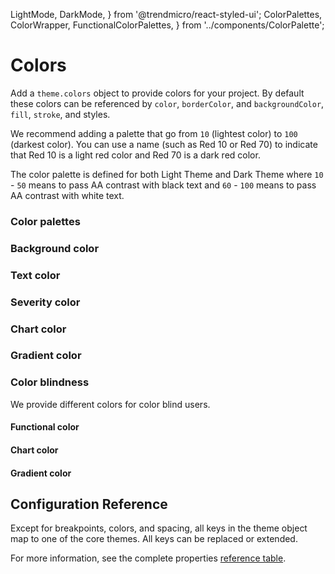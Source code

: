   LightMode,
  DarkMode,
} from '@trendmicro/react-styled-ui';
  ColorPalettes,
  ColorWrapper,
  FunctionalColorPalettes,
} from '../components/ColorPalette';

# Colors

Add a `theme.colors` object to provide colors for your project. By default these colors can be referenced by `color`, `borderColor`, and `backgroundColor`, `fill`, `stroke`, and styles.

We recommend adding a palette that go from `10` (lightest color) to `100` (darkest color). You can use a name (such as Red 10 or Red 70) to indicate that Red 10 is a light red color and Red 70 is a dark red color.

The color palette  is defined for both Light Theme and Dark Theme where `10` - `50` means to pass AA contrast with black text and  `60` - `100` means to pass AA contrast with white text.

<ThemeParser theme="colors" />

### Color palettes

<ColorWrapper>
  <ColorPalettes hue="red" />
  <ColorPalettes hue="magenta" />
  <ColorPalettes hue="purple" />
  <ColorPalettes hue="blue" />
  <ColorPalettes hue="green" />
  <ColorPalettes hue="teal" />
  <ColorPalettes hue="cyan" />
  <ColorPalettes hue="gray" />
</ColorWrapper>

### Background color

<ThemeParser mode="light" theme="background" />
<ThemeParser mode="dark" theme="background" />

<LightMode>
  <FunctionalColorPalettes palette="background" />
</LightMode>

<DarkMode>
  <FunctionalColorPalettes palette="background" />
</DarkMode>

### Text color

<ThemeParser mode="light" theme="text" />
<ThemeParser mode="dark" theme="text" />

<LightMode>
  <FunctionalColorPalettes palette="text" />
</LightMode>

<DarkMode>
  <FunctionalColorPalettes palette="text" />
</DarkMode>

### Severity color

<ThemeParser mode="light" theme="severity" />
<ThemeParser mode="dark" theme="severity" />

<LightMode>
  <FunctionalColorPalettes palette="severity" />
</LightMode>

<DarkMode>
  <FunctionalColorPalettes palette="severity" />
</DarkMode>

### Chart color

<ThemeParser mode="light" theme="chart" />
<ThemeParser mode="dark" theme="chart" />

<LightMode>
  <FunctionalColorPalettes palette="chart.classic" />
</LightMode>

<DarkMode>
  <FunctionalColorPalettes palette="chart.classic" />
</DarkMode>

### Gradient color

<ThemeParser theme="gradient" />

<FunctionalColorPalettes palette="gradient" />

### Color blindness

We provide different colors for color blind users.

#### Functional color

<ThemeParser mode="blindness" theme="severity" />

<FunctionalColorPalettes mode="blindness" palette="severity" />

#### Chart color

<ThemeParser mode="blindness" theme="chart" />

<FunctionalColorPalettes mode="blindness" palette="chart.classic" />

#### Gradient color

<ThemeParser mode="blindness" theme="gradient" />

<FunctionalColorPalettes mode="blindness" palette="gradient" />

## Configuration Reference

Except for breakpoints, colors, and spacing, all keys in the theme object map to one of the core themes. All keys can be replaced or extended.

For more information, see the complete properties <a href="https://styled-system.com/table" target="_blank">reference table</a>.

